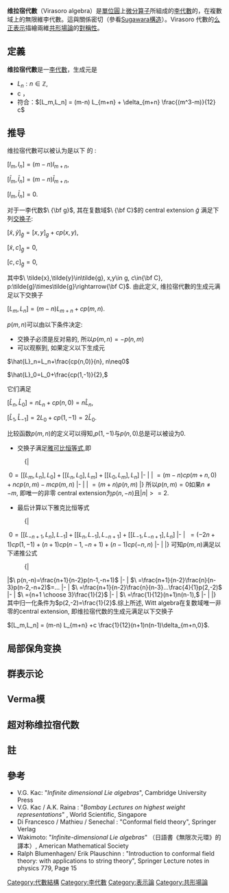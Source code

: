 {{expert|time=2016-12-12T21:52:39+00:00}}
{{no footnotes|time=2016-12-12T21:52:39+00:00}}
'''维拉宿代數'''（Virasoro algebra）是[[單位圓|單位圓]]上[[微分算子|微分算子]]所組成的[[李代數|李代數]]的{{link-en|中心拓展|central extension}}，在複數域上的無限維李代數。這與{{le|仿射李代數|Affine Lie algebra|仿射Kac-Moody代數}}關係密切（參看[[Sugawara構造|Sugawara構造]]）。Virasoro 代數的[[么正表示|么正表示]]描繪兩維[[共形場論|共形場論]]的[[對稱性|對稱性]]。

== 定義 ==
'''维拉宿代數'''是一[[李代數|李代數]]，生成元是
*<math>{L_n : n\in\mathbb{Z}}</math>, 
*c ，
*符合：<math>[L_m,L_n] = (m-n) L_{m+n} + \delta_{m+n} \frac{(m^3-m)}{12} c</math>
==推导==
维拉宿代數可以被认为是以下{{link-en|Witt 代数|Witt algebra}} 的 {{link-en|中心拓展|central extension}}:

<math>[l_m,l_n]=(m-n)l_{m+n}</math>,

<math>[\bar{l}_m,\bar{l}_n]=(m-n)\bar{l}_{m+n}</math>,

<math>[l_m,\bar{l}_n]=0</math>.

对于一李代数<math>\ {\bf g}</math>, 其在复数域<math>\ {\bf C}</math>的 central extension<math>\ \tilde{g}</math> 满足下列[[交换子|交换子]]:

<math> [\tilde{x},\tilde{y}]_{\tilde{g}}=[x,y]_{g}+c p(x,y),</math>

<math> [\tilde{x},c]_{\tilde{g}}=0,</math>

<math> [c,c]_{\tilde{g}}=0,</math>

其中<math>\ \tilde{x},\tilde{y}\in\tilde{g}, x,y\in g, c\in{\bf C}, p:\tilde{g}\times\tilde{g}\rightarrow{\bf C}</math>. 由此定义, 维拉宿代數的生成元满足以下交换子

<math>[L_m,L_n] = (m-n) L_{m+n} +c p(m,n)</math>.

<math>p(m,n)</math>可以由以下条件决定:
* 交换子必须是反对易的, 所以<math>p(m,n)=-p(n,m)</math>
* 可以观察到, 如果定义以下生成元
<math>\hat{L}_n=L_n+\frac{cp(n,0)}{n}, n\neq0</math>

<math>\hat{L}_0=L_0+\frac{cp(1,-1)}{2},</math>

它们满足

<math>[\hat{L}_n,\hat{L}_0] = n L_n+cp(n,0)=n\hat{L}_n,</math>

<math>[\hat{L}_{1},\hat{L}_{-1}] = 2 L_0+cp(1,-1)=2\hat{L}_0.</math>

比较函数<math>p(m,n)</math>的定义可以得知,<math> p(1,-1)</math>与<math>p(n,0)</math>总是可以被设为0.
*交换子满足[[雅可比恒等式|雅可比恒等式]],即

:{|
<math>\ 0=[[L_m,L_n],L_0]+[[L_n,L_0],L_m]+[[L_0,L_m],L_n]</math>
|-
|
|<math>\ =(m-n)cp(m+n,0)+ncp(n,m)-mcp(m,n)</math>
|-
|
|<math>\ =(m+n)p(n,m)</math>
|}
所以<math>p(n,m)=0</math>如果<math>n\neq -m</math>, 即唯一的非零 central extension为<math>p(n,-n)</math>且<math>|n|>=2</math>.
*最后计算以下雅克比恒等式
:{|
<math>\ 0=[[L_{-n+1},L_n],L_{-1}]+[[L_n,L_{-1}],L_{-n+1}]+[[L_{-1},L_{-n+1}],L_n]</math>
|-
|
<math>\ =(-2n+1)cp(1,-1)+(n+1)cp(n-1,-n+1)+(n-1)cp(-n,n)</math>
|-
|
|}
可知<math>p(m,n)</math>满足以下递推公式
:{|
|<math>\ p(n,-n)=\frac{n+1}{n-2}p(n-1,-n+1) </math>
|-
|
<math>\ =\frac{n+1}{n-2}\frac{n}{n-3}p(n-2,-n+2)</math>=...
|-
|
<math>\ =\frac{n+1}{n-2}\frac{n}{n-3}...\frac{4}{1}p(2,-2)</math>
|-
|
<math>\ ={n+1 \choose 3}\frac{1}{2}</math>
|-
|
<math>\ =\frac{1}{12}(n+1)n(n-1),</math>
|-
|
|}
其中归一化条件为<math>p(2,-2)=\frac{1}{2}</math>.综上所述, Witt algebra在复数域唯一非零的central extension, 即维拉宿代数的生成元满足以下交换子

<math>[L_m,L_n] = (m-n) L_{m+n} +c \frac{1}{12}(n+1)n(n-1)\delta_{m+n,0}</math>.

==局部保角变换==

==群表示论==

==Verma模==

==超对称维拉宿代数==

== 註 ==
{{reflist}}

== 參考 ==
*V.G. Kac: "''Infinite dimensional Lie algebras''", Cambridge University Press
*V.G. Kac / A.K. Raina : "''Bombay Lectures on highest weight representations''" , World Scientific, Singapore
*Di Francesco / Mathieu / Senechal : "Conformal field theory", Springer Verlag
*Wakimoto: "''Infinite-dimensional Lie algebras''" （日語書《無限次元環》的譯本）, American Mathematical Society
*Ralph Blumenhagen/ Erik Plauschinn : "Introduction to conformal field theory: with applications to string theory", Springer Lecture notes in physics 779, Page 15

[[Category:代數結構|Category:代數結構]]
[[Category:李代數|Category:李代數]]
[[Category:表示論|Category:表示論]]
[[Category:共形場論|Category:共形場論]]